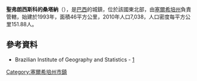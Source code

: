 {{coord|10|17|27|S|36|36|28|W|scale:30000|display=title}}

'''聖弗朗西斯科的桑塔納'''（{{lang-pt|Santana do São Francisco}}），是[[巴西|巴西]]的城鎮，位於該國東北部，由[[塞爾希培州|塞爾希培州]]負責管轄，始建於1993年，面積46平方公里，2010年人口7,038，人口密度每平方公里151.88人。

==參考資料==
*Brazilian Institute of Geography and Statistics - [https://web.archive.org/web/20080611095922/http://www.ibge.gov.br/cidadesat/default.php]

{{Brazil-geo-stub}}
{{塞爾希培州市鎮}}
[[Category:塞爾希培州市鎮|Category:塞爾希培州市鎮]]